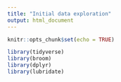 ```yaml
---
title: "Initial data exploration"
output: html_document
---
```


```r
knitr::opts_chunk$set(echo = TRUE)
```

```r
library(tidyverse)
library(broom)
library(dplyr)
library(lubridate)
```

